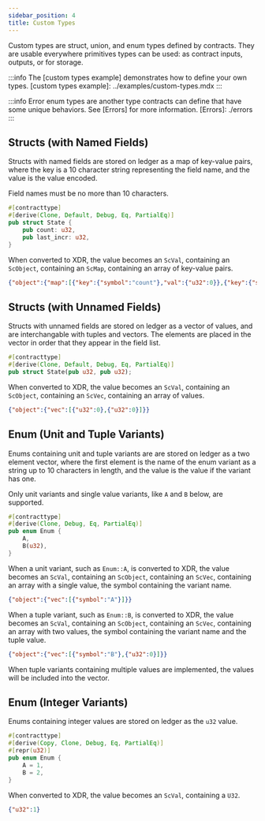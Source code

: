 ```yaml
---
sidebar_position: 4
title: Custom Types
---
```


Custom types are struct, union, and enum types defined by contracts. They are
usable everywhere primitives types can be used: as contract inputs, outputs, or
for storage.

:::info
The [custom types example] demonstrates how to define your own types.
[custom types example]: ../examples/custom-types.mdx
:::

:::info
Error enum types are another type contracts can define that have some unique
behaviors. See [Errors] for more information.
[Errors]: ./errors
:::

## Structs (with Named Fields)

Structs with named fields are stored on ledger as a map of key-value pairs,
where the key is a 10 character string representing the field name, and the
value is the value encoded.

Field names must be no more than 10 characters.

```rust
#[contracttype]
#[derive(Clone, Default, Debug, Eq, PartialEq)]
pub struct State {
    pub count: u32,
    pub last_incr: u32,
}
```

When converted to XDR, the value becomes an `ScVal`, containing an `ScObject`,
containing an `ScMap`, containing an array of key-value pairs.

```json
{"object":{"map":[{"key":{"symbol":"count"},"val":{"u32":0}},{"key":{"symbol":"last_incr"},"val":{"u32":0}}]}}
```

## Structs (with Unnamed Fields)

Structs with unnamed fields are stored on ledger as a vector of values, and are
interchangable with tuples and vectors. The elements are placed in the vector in
order that they appear in the field list.

```rust
#[contracttype]
#[derive(Clone, Default, Debug, Eq, PartialEq)]
pub struct State(pub u32, pub u32);
```

When converted to XDR, the value becomes an `ScVal`, containing an `ScObject`,
containing an `ScVec`, containing an array of values.

```json
{"object":{"vec":[{"u32":0},{"u32":0}]}}
```

## Enum (Unit and Tuple Variants)

Enums containing unit and tuple variants are are stored on ledger as a two
element vector, where the first element is the name of the enum variant as a
string up to 10 characters in length, and the value is the value if the variant
has one.

Only unit variants and single value variants, like `A` and `B` below, are
supported.

```rust
#[contracttype]
#[derive(Clone, Debug, Eq, PartialEq)]
pub enum Enum {
    A,
    B(u32),
}
```

When a unit variant, such as `Enum::A`, is converted to XDR, the value becomes
an `ScVal`, containing an `ScObject`, containing an `ScVec`, containing an array
with a single value, the symbol containing the variant name.

```json
{"object":{"vec":[{"symbol":"A"}]}}
```

When a tuple variant, such as `Enum::B`, is converted to XDR, the value becomes
an `ScVal`, containing an `ScObject`, containing an `ScVec`, containing an array
with two values, the symbol containing the variant name and the tuple value.

```json
{"object":{"vec":[{"symbol":"B"},{"u32":0}]}}
```

When tuple variants containing multiple values are implemented, the values will
be included into the vector.

## Enum (Integer Variants)

Enums containing integer values are stored on ledger as the `u32` value.

```rust
#[contracttype]
#[derive(Copy, Clone, Debug, Eq, PartialEq)]
#[repr(u32)]
pub enum Enum {
    A = 1,
    B = 2,
}
```

When converted to XDR, the value becomes an `ScVal`, containing a `U32`.

```json
{"u32":1}
```
